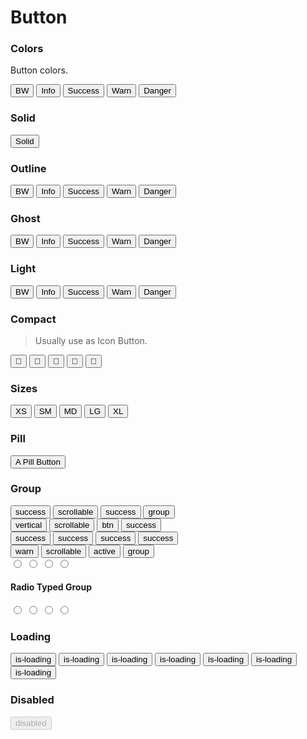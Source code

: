 
# Button

### Colors

Button colors.

<CodeDemo>
  <div className="flex flex-wrap gap-2">
    <button className="btn solid bw">BW</button>
    <button className="btn solid info">Info</button>
    <button className="btn solid success">Success</button>
    <button className="btn solid warn">Warn</button>
    <button className="btn solid danger">Danger</button>
  </div>
</CodeDemo>

### Solid

<CodeDemo>
  <button className="btn solid success">Solid</button>
</CodeDemo>

### Outline

<CodeDemo>
  <div className="flex flex-wrap gap-2">
    <button className="btn outline bw">BW</button>
    <button className="btn outline info">Info</button>
    <button className="btn outline success">Success</button>
    <button className="btn outline warn">Warn</button>
    <button className="btn outline danger">Danger</button>
  </div>
</CodeDemo>

### Ghost

<CodeDemo>
  <div className="flex flex-wrap gap-2">
    <button className="btn ghost bw">BW</button>
    <button className="btn ghost info">Info</button>
    <button className="btn ghost success">Success</button>
    <button className="btn ghost warn">Warn</button>
    <button className="btn ghost danger">Danger</button>
  </div>
</CodeDemo>

### Light

<CodeDemo>
  <div className="flex flex-wrap gap-2">
    <button className="btn light bw">BW</button>
    <button className="btn light info">Info</button>
    <button className="btn light success">Success</button>
    <button className="btn light warn">Warn</button>
    <button className="btn light danger">Danger</button>
  </div>
</CodeDemo>

### Compact

> Usually use as Icon Button.

<CodeDemo>
  <div class="grid gap-4 place-content-start place-items-start">
    <button class="btn solid success compact xs">🎉</button>
    <button class="btn solid success compact sm">🎉</button>
    <button class="btn solid success compact">🎉</button>
    <button class="btn solid success compact lg">🎉</button>
    <button class="btn solid success compact xl">🎉</button>
  </div>
</CodeDemo>

### Sizes

<CodeDemo>
  <div className="flex gap-2 flex-wrap">
    <button className="btn solid success xs">XS</button>
    <button className="btn solid success sm">SM</button>
    <button className="btn solid success md">MD</button>
    <button className="btn solid success lg">LG</button>
    <button className="btn solid success xl">XL</button>
  </div>
</CodeDemo>

### Pill

<CodeDemo>
  <button className="btn solid success pill">A Pill Button</button>
</CodeDemo>

### Group

<CodeDemo>
  <div className="grid gap-4">
    <div className="btn-group scrollable success">
      <button className="btn solid">success</button>
      <button className="btn solid">scrollable</button>
      <button className="btn solid">success</button>
      <button className="btn solid">group</button>
    </div>
    <div className="btn-group scrollable vertical success">
      <button className="btn solid">vertical</button>
      <button className="btn solid">scrollable</button>
      <button className="btn solid">btn</button>
      <button className="btn solid">success</button>
    </div>
    <div className="btn-group scrollable pill success">
      <button className="btn solid">success</button>
      <button className="btn solid">success</button>
      <button className="btn solid">success</button>
      <button className="btn solid">success</button>
    </div>
    <div className="btn-group scrollable warn">
      <button className="btn solid">warn</button>
      <button className="btn solid">scrollable</button>
      <button className="btn solid active">active</button>
      <button className="btn solid">group</button>
    </div>
    <div className="btn-group scrollable danger">
      <input className="btn solid" data-content="1" name="options" type="radio" />
      <input className="btn solid" data-content="2" name="options" type="radio" />
      <input className="btn solid" data-content="3" name="options" type="radio" />
      <input className="btn solid" data-content="4" name="options" type="radio" />
    </div>
  </div>
</CodeDemo>

#### Radio Typed Group

<CodeDemo>
  <div className="btn-group scrollable danger">
    <input className="btn solid" data-content="1" name="options" type="radio" />
    <input className="btn solid" data-content="2" name="options" type="radio" />
    <input className="btn solid" data-content="3" name="options" type="radio" />
    <input className="btn solid" data-content="4" name="options" type="radio" />
  </div>
</CodeDemo>

### Loading

<CodeDemo>
  <div className="grid gap-4 place-content-start place-items-start">
    <button class="btn solid success is-loading">is-loading</button>
    <button class="btn outline success is-loading">is-loading</button>
    <button class="btn solid success is-loading xs">is-loading</button>
    <button class="btn solid success is-loading sm">is-loading</button>
    <button class="btn solid success is-loading md">is-loading</button>
    <button class="btn solid success is-loading lg">is-loading</button>
    <button class="btn solid success is-loading xl">is-loading</button>
  </div>
</CodeDemo>

### Disabled

<CodeDemo>
  <button className="btn solid success" disabled>
    disabled
  </button>
</CodeDemo>
